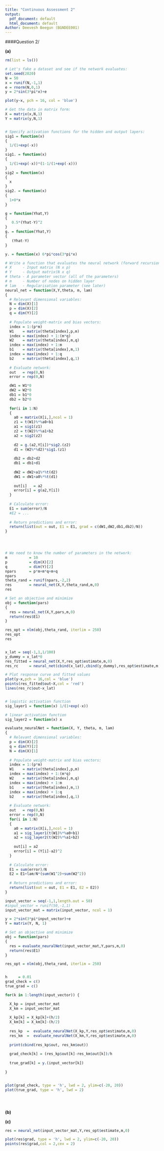 ---
title: "Continuous Assessment 2"
output:
  pdf_document: default
  html_document: default
Author: Deevesh Beegun (BGNDEE001)
---

<!-- #### Question 1\ -->

<!-- ```{r, echo=FALSE} -->

<!-- rm(list = ls(all = TRUE)) -->

<!-- # Read train, validation and test data  -->
<!-- dat_train = read.table('Rondebosch21km_2021_Train.txt', h = TRUE) -->
<!-- dat_val = read.table('Rondebosch21km_2021_Validate.txt', h = TRUE) -->
<!-- dat_test = read.table('Rondebosch21km_2021_Test.txt', h = TRUE) -->

<!-- ``` -->

<!-- $\textbf {(a)}$ -->

<!-- We perform some exploratory data analysis to gain insights into the relationships between the different variables in the data sets. Firstly, we check if the data sets contain any missing values. After inspecting the datasets we did not find any missing values. We thus proceed to the next step by plotting the distribution of the response variable which is the average speed over the full range distance, Speed_21km and fitting a normal curve to the distribution. -->

<!-- ```{r, echo=FALSE} -->
<!-- is.na(dat_train) -->
<!-- is.na(dat_val) -->
<!-- is.na(dat_train) -->

<!-- ``` -->

<!-- ```{r} -->
<!-- h <- hist(dat_train$Speed_21km, breaks = 10, density = 10, -->
<!--           col = "blue", xlab = "Speed_21km", main = "Distribution for Average Speed over full range distance.")  -->
<!-- xfit <- seq(min(dat_train$Speed_21km), max(dat_train$Speed_21km), length = 100)  -->
<!-- yfit <- dnorm(xfit, mean = mean(dat_train$Speed_21km), sd = sd(dat_train$Speed_21km))  -->
<!-- yfit <- yfit * diff(h$mids[1:2]) * length(dat_train$Speed_21km)  -->

<!-- lines(xfit, yfit, col = "black", lwd = 2) -->

<!-- ``` -->
<!-- The Speed_21km distribution shows that it is slightly skewed to the right which might indicate some outliers in the data set. -->

<!-- $\textbf {(b)}$ -->

<!-- ```{r} -->

<!-- num_obv_train = dim(dat_train)[1] # Number of observations in train set -->
<!-- num_obv_val = dim(dat_val)[1] # Number of observations in validation set -->
<!-- num_obv_test = dim(dat_test)[1] # Number of observations in test set -->

<!-- # Encode the input data in appropriate design matrix -->
<!-- input_matrix <- model.matrix(~dat_train$Nutrition+dat_train$Age_Scl+dat_train$Sex -->
<!--                              +dat_train$ShoeBrand) -->

<!-- output_matrix <- matrix(dat_train$Speed_21km, num_obv_train, 1) -->

<!-- input_matrix_val <- model.matrix(~dat_val$Nutrition+dat_val$Age_Scl+dat_val$Sex -->
<!--                                  +dat_val$ShoeBrand) -->

<!-- output_matrix_val <- matrix(dat_val$Speed_21km, num_obv_val, 1) -->

<!-- input_matrix_test <- model.matrix(~dat_test$Nutrition+dat_test$Age_Scl -->
<!-- +dat_test$Sex+dat_test$ShoeBrand) -->


<!-- ``` -->

<!-- The expression below gives the mathematical representation of the encoded input vector, $X$ for the all the observations fed into the Neural Network. -->

<!-- $$ -->
<!-- X = \begin{bmatrix} -->
<!-- 1 & x_{11} & x_{12} & x_{13} \\ -->
<!-- 1 & x_{21} & x_{22} & x_{23} \\ -->
<!-- . & . & . & . \\ -->
<!-- . & . & . & . \\ -->
<!-- . & . & . & . \\ -->
<!-- . & . & . & .\\ -->
<!-- 1 & x_{n1} & x_{n2} & x_{n3} -->
<!-- \end{bmatrix} -->
<!-- $$ -->
<!-- For a single observation, $i$, the input vector, $X_i$ can be represented as follows: -->


<!-- $$X_i = \begin{bmatrix} 1 & x_1 & x_2 & x_3 \end{bmatrix}$$ -->

<!-- $\textbf {(c)}$ -->

<!-- ```{r} -->
<!-- # The following functions are activation functions used in the hidden and output  -->
<!-- # layer respectively. The logistic activation function is used for each node in  -->
<!-- # the hidden layer (sig_layer1) and the linear activation function is used in  -->
<!-- # the output layer. -->

<!-- # logistic activation function -->
<!-- sig_layer1 = function(x) 1/(1+exp(-x)) -->

<!-- # linear activation function -->
<!-- sig_layer2 = function(x) x -->

<!-- ``` -->


<!-- ```{r} -->

<!-- # This function evaluates the updating equation that defines a neural network -->
<!-- # with a single hidden layer consisting of m hidden nodes each using logistic  -->
<!-- # function as activation function -->

<!-- # This function takes input as follows: -->
<!-- # X     - Input matrix (N x p) -->
<!-- # Y     - Output matrix(N x q) -->
<!-- # theta - A parameter vector (all of the parameters) -->
<!-- # m     - Number of nodes on hidden layer -->
<!-- # lam   - Regularisation parameter -->
<!-- # data  - The data that the nn model will be trained on -->

<!-- evaluate_neuralNet = function(X, Y, theta, m, lam, data) -->
<!-- { -->
<!--   # Relevant dimensional variables: -->
<!--   p = dim(X)[2] -->
<!--   q = dim(Y)[2] -->
<!--   N = dim(data)[1] -->

<!--   # Populate weight-matrix and bias vectors: -->
<!--   index = 1:((p-1)*m) -->
<!--   W1    = matrix(theta[index],(p-1),m) -->
<!--   index = max(index) + 1:(m*q) -->
<!--   W2    = matrix(theta[index],m,q) -->
<!--   index = max(index) + 1:m -->
<!--   b1    = matrix(theta[index],m,1) -->
<!--   index = max(index) + 1:q -->
<!--   b2    = matrix(theta[index],q,1) -->

<!--   # Evaluate network: -->
<!--   out   = rep(0,N) -->
<!--   error = rep(0,N) -->
<!--   for(i in 1:N) -->
<!--   { -->
<!--     a0 = matrix(X[i,-1],ncol = 1) -->
<!--     a1 = sig_layer1(t(W1)%*%a0+b1) -->
<!--     a2 = sig_layer2(t(W2)%*%a1+b2) -->

<!--     out[i] = a2 -->
<!--     error[i] = (Y[i]-a2)^2 -->
<!--   } -->

<!--   # Calculate error: -->
<!--   E1 = sum(error)/N -->
<!--   E2 = E1+lam/N*(sum(W1^2)+sum(W2^2)) -->

<!--   # Return predictions and error: -->
<!--   return(list(out = out, E1 = E1, E2 = E2)) -->
<!-- } -->

<!-- ``` -->

<!-- We used a linear activation function on the output layer since this is a regression problem, .i.e. the output of the neural network, which is the average speed over the full race distance, is continuous. -->

<!-- For the cost function, we use the mean-squared-error (MSE) to calculate the distance between the prediction and the observed response, hence the overall performance of the model for all training examples. The choice for this function is due to the continuous nature of the output. It can be represented as follows: -->

<!-- $$C_{MSE} = \frac{1}{2N}\sum_{i=1}^{N}(y_i - \hat y_i)^2$$ -->
<!-- where $\hat y_i$ is a one dimensional output from the Neural Network. -->
<!-- $y_i$ is the expected output for a particular input. -->
<!-- $N$ is the total number of observations. -->

<!-- To regulate the complexity of the Neural Network an L2 normalization is applied to the model.  -->



<!-- $\textbf {(d)}$ -->

<!-- ```{r} -->

<!-- # This function calculates the total number of parameters in the Neural Network -->
<!-- num_par = function(m, X, Y) { -->

<!--   # Relevant dimensional variables: -->
<!--   p          = dim(X)[2] -->
<!--   q          = dim(Y)[2] -->
<!--   npars      = (p-1)*m+m*q+m+q -->

<!--   return(npars) -->

<!-- } -->

<!-- ``` -->


<!-- ```{r} -->

<!-- # This function fits a neural network to the above data set. It takes as input -->
<!-- # the number of nodes in the hidden layer. -->

<!-- fit_neuralNet = function(hidden_layers) { -->

<!--   m <- hidden_layers -->

<!--   npars <- num_par(hidden_layers, input_matrix, output_matrix) -->
<!--   M_seq   = 20 -->
<!--   lams    = exp(seq(-10,-3, length =M_seq)) # range of lambda parameters used -->
<!--   Val_E   = rep(NA,M_seq) # stores validation error for validation analysis -->

<!--   theta_rand = runif(npars,0,3) -->
<!--   for(i in 1:M_seq) { -->
<!--       # Optimize under constraint corr. lams[i] -->
<!--       lambda     = lams[i] -->

<!--       obj = function(pars) { -->
<!--         res = evaluate_neuralNet(input_matrix,output_matrix,pars,m,lambda, dat_train) -->
<!--         return(res$E2) -->
<!--       } -->

<!--       res_opt    = nlm(obj,theta_rand, iterlim = 500) # performs minimization of objective function using Newton-type algorithm -->

<!--       res = evaluate_neuralNet(input_matrix_val,output_matrix_val, res_opt$estimate, hidden_layers, lambda, dat_val) # Evaluates a Neural Net trained on the validation set -->

<!--       Val_E[i]   = res$E2 -->

<!--       print(paste0('Val_Run_',i)) -->

<!--   } -->

<!--    return (list(Val_E=Val_E, lams=lams, res_opt=res_opt, res = res, m=m)) -->

<!-- } -->



<!-- ``` -->


<!-- ```{r} -->
<!-- m = 3 -->
<!-- val_error1 = fit_neuralNet(m) # fit a neural network with a single hidden layer consisting of 3 nodes  -->
<!-- # plot(val_error1$Val_E~val_error1$lams, type = 'l', col = 4, ylim = c(0,max(val_error1$Val_E)), lwd = 3) -->
<!-- # val_error2 = fit_neuralNet(5) # fit a neural network with a single hidden layer consisting of 5 nodes -->
<!-- # plot(val_error2$Val_E~val_error2$lams, type = 'l', col = 4, ylim = c(0,max(val_error2$Val_E)), lwd = 3) -->
<!-- # lines(val_error1$Val_E~val_error1$lams, col='red') -->

<!-- which.min(val_error1$Val_E) -->
<!-- lambda = val_error1$lams[which.min(val_error1$Val_E)] -->

<!-- ``` -->
<!-- $\textbf {(e)}$ -->

<!-- ```{r} -->

<!-- dat_response_male <- dat_train[ which(dat_train$Sex=='Male' & dat_train$ShoeBrand =='Nike' & dat_train$Age_Scl==0.40),] -->

<!-- dat_response_female <- dat_train[ which(dat_train$Sex=='Female' & dat_train$ShoeBrand =='Nike' & dat_train$Age_Scl==0.40),] -->

<!-- input_matrix_male <- model.matrix(~dat_response_male$Nutrition+dat_response_male$Age_Scl) -->

<!-- output_matrix_male <- matrix(dat_response_male$Speed_21km, dim(dat_response_male)[1], 1) -->

<!-- input_matrix_female <- model.matrix(~dat_response_female$Nutrition+dat_response_female$Age_Scl) -->

<!-- output_matrix_female <- matrix(dat_response_female$Speed_21km, dim(dat_response_female)[1], 1) -->

<!-- res_male = evaluate_neuralNet(input_matrix_male, output_matrix_male, val_error1$res_opt$estimate, val_error1$m,  lambda, dat_response_male) -->

<!-- res_female = evaluate_neuralNet(input_matrix_female, output_matrix_female, val_error1$res_opt$estimate, val_error1$m, lambda, dat_response_female) -->

<!-- plot(dat_response_male$Speed_21km~dat_response_male$Nutrition, ylim = c(0,max(dat_response_male$Speed_21km)), lwd = 3, col='blue') -->


<!-- points(res_male$out~dat_response_male$Nutrition, ylim = c(0,max(res_male$out)), lwd = 3, col='red') -->


<!-- x_lat = seq(min(dat_response_male$Nutrition), max(dat_response_male$Nutrition), 1/20) -->

<!-- X_dummy = cbind(x_lat) -->
<!-- Y_dummy = X_dummy*0 -->
<!-- res_resp = evaluate_neuralNet(X_dummy,Y_dummy,val_error1$res_opt$estimate,m,lambda, dat_response_male) -->
<!-- lines(res_resp$out~x_lat) -->
<!-- lines(2*sin(3*pi*x_lat)~x_lat, lwd = 2, col ='magenta') -->

<!-- # x1_dummy = seq(min(dat_response_male$Nutrition), max(dat_response_male$Nutrition), length.out = nrow(dat_response_male)) -->
<!-- #  -->
<!-- # x2_dummy = seq(min(dat_response_male$Age_Scl), max(dat_response_male$Age_Scl), length.out = ncol(dat_response_male)) -->
<!-- #  -->
<!-- # out_mat = matrix(res_male$out, 133) -->
<!-- #  -->
<!-- # filled.contour(x1_dummy, x2_dummy, out_mat, xlim = range(dat_train$Nutrition, finite=TRUE), ylim = range(dat_train$Age_Scl, finite=TRUE)) -->



<!-- ``` -->


<!-- $\textbf {(f)}$ -->
<!-- ```{r} -->

<!-- test_neuralNetwork = function(X, theta, m, lam, data) -->
<!-- { -->
<!--   # Relevant dimensional variables: -->
<!--   p = dim(X)[2] -->
<!--   N = dim(data)[1] -->

<!--   # Populate weight-matrix and bias vectors: -->
<!--   index = 1:((p-1)*m) -->
<!--   W1    = matrix(theta[index],(p-1),m) -->
<!--   index = max(index) + 1:(m*1) -->
<!--   W2    = matrix(theta[index],m,1) -->
<!--   index = max(index) + 1:m -->
<!--   b1    = matrix(theta[index],m,1) -->
<!--   index = max(index) + 1:1 -->
<!--   b2    = matrix(theta[index],1,1) -->

<!--   # Evaluate network: -->
<!--   out   = rep(0,N) -->
<!--   for(i in 1:N) { -->
<!--     a0 = matrix(X[i,-1],ncol = 1) -->
<!--     a1 = sig_layer1(t(W1)%*%a0+b1) -->
<!--     a2 = sig_layer2(t(W2)%*%a1+b2) -->

<!--     out[i] = a2 -->
<!--   } -->

<!--   # return predictions -->
<!--   return (out) -->
<!-- } -->

<!-- predictions = test_neuralNetwork(input_matrix_test, val_error1$res_opt$estimate, 3, 0.01, dat_test) -->

<!-- print(predictions) -->

<!-- pred = data.frame(predictions = matrix(predictions, ncol=1)) -->
<!-- write.table(pred, 'BGNDEE001_STA4026S_CA2.csv', quote=F, row.names=F, sep = ',') -->


<!-- ``` -->


####Question 2/

$\textbf {(a)}$

```{r, echo=FALSE}
rm(list = ls())

# Let's fake a dataset and see if the network evaluates:
set.seed(2020)
N = 50
x = runif(N,-1,1)
e = rnorm(N,0,1)
y = 2*sin(3*pi*x)+e

plot(y~x, pch = 16, col = 'blue')

# Get the data in matrix form:
X = matrix(x,N,1)
Y = matrix(y,N,1)


# Specify activation functions for the hidden and output layers:
sig1 = function(x)
{
  1/(1+exp(-x))
}
sig1. = function(x)
{
  1/(1+exp(-x))*(1-1/(1+exp(-x)))
}
sig2 = function(x)
{
  x
}
sig2. = function(x)
{
  1+0*x
}

g = function(Yhat,Y)
{
   0.5*(Yhat-Y)^2
}
g. = function(Yhat,Y)
{
   (Yhat-Y)
}

y. = function(x) 6*pi*cos(3*pi*x)

# Write a function that evaluates the neural network (forward recursion):
# X     - Input matrix (N x p)
# Y     - Output matrix(N x q)
# theta - A parameter vector (all of the parameters)
# m     - Number of nodes on hidden layer
# lam   - Regularisation parameter (see later)
neural_net = function(X,Y,theta, m, lam)
{
  # Relevant dimensional variables:
  N = dim(X)[1]
  p = dim(X)[2]
  q = dim(Y)[2]
  
  # Populate weight-matrix and bias vectors:
  index = 1:(p*m)
  W1    = matrix(theta[index],p,m)
  index = max(index) + 1:(m*q)
  W2    = matrix(theta[index],m,q)
  index = max(index) + 1:m
  b1    = matrix(theta[index],m,1)
  index = max(index) + 1:q
  b2    = matrix(theta[index],q,1)
  
  # Evaluate network:
  out   = rep(0,N)
  error = rep(0,N)

  dW1 = W1*0
  dW2 = W2*0
  db1 = b1*0
  db2 = b2*0
  
  for(i in 1:N)
  {
    a0 = matrix(X[i,],ncol = 1)
    z1 = t(W1)%*%a0+b1
    a1 = sig1(z1)
    z2 = t(W2)%*%a1+b2
    a2 = sig2(z2)
    
    d2 = g.(a2,Y[i])*sig2.(z2)
    d1 = (W2%*%d2)*sig1.(z1)
    
    db2 = db2+d2
    db1 = db1+d1
    
    dW2 = dW2+a1%*%t(d2)
    dW1 = dW1+a0%*%t(d1)
    
    out[i]   = a2
    error[i] = g(a2,Y[i])
  }
  
  # Calculate error:
  E1 = sum(error)/N
  #E2 = ...
  
  # Return predictions and error:
  return(list(out = out, E1 = E1, grad = c(dW1,dW2,db1,db2)/N))
}




# We need to know the number of parameters in the network:
m          = 10
p          = dim(X)[2]
q          = dim(Y)[2]
npars      = p*m+m*q+m+q
npars
theta_rand = runif(npars,-2,2)
res        = neural_net(X,Y,theta_rand,m,0)
res

# Set an objective and minimize
obj = function(pars)
{
  res = neural_net(X,Y,pars,m,0)
  return(res$E1)
}

res_opt = nlm(obj,theta_rand, iterlim = 250)
res_opt
res


x_lat = seq(-1,1,1/100)
y_dummy = x_lat*0
res_fitted = neural_net(X,Y,res_opt$estimate,m,0)
res_rc     = neural_net(cbind(x_lat),cbind(y_dummy),res_opt$estimate,m,0)

# Plot response curve and fitted values
plot(y~x,pch = 16,col = 'blue')
points(res_fitted$out~X,col = 'red')
lines(res_rc$out~x_lat)



```


```{r}

# logistic activation function
sig_layer1 = function(x) 1/(1+exp(-x))

# linear activation function
sig_layer2 = function(x) x

```



```{r}
evaluate_neuralNet = function(X, Y, theta, m, lam)
{
  # Relevant dimensional variables:
  p = dim(X)[2]
  q = dim(Y)[2]
  N = dim(X)[1]
  
  # Populate weight-matrix and bias vectors:
  index = 1:(p*m)
  W1    = matrix(theta[index],p,m)
  index = max(index) + 1:(m*q)
  W2    = matrix(theta[index],m,q)
  index = max(index) + 1:m
  b1    = matrix(theta[index],m,1)
  index = max(index) + 1:q
  b2    = matrix(theta[index],q,1)
  
  # Evaluate network:
  out   = rep(0,N)
  error = rep(0,N)
  for(i in 1:N)
  {
    a0 = matrix(X[i,],ncol = 1)
    a1 = sig_layer1(t(W1)%*%a0+b1)
    a2 = sig_layer2(t(W2)%*%a1+b2)
    
    out[i] = a2
    error[i] = (Y[i]-a2)^2
  }
  
  # Calculate error:
  E1 = sum(error)/N
  E2 = E1+lam/N*(sum(W1^2)+sum(W2^2))
  
  # Return predictions and error:
  return(list(out = out, E1 = E1, E2 = E2))
}


```


```{r}

input_vector = seq(-1,1,length.out = 50)
#input_vector = runif(50,-1,1)
input_vector_mat = matrix(input_vector, ncol = 1)

y = 2*sin(3*pi*input_vector)+e
Y = matrix(Y, N, 1)

# Set an objective and minimize
obj = function(pars)
{
  res = evaluate_neuralNet(input_vector_mat,Y,pars,m,0)
  return(res$E1)
}

res_opt = nlm(obj,theta_rand, iterlim = 250)


h     = 0.01
grad_check = c()
true_grad = c()

for(k in 1:length(input_vector)) {

  X_kp = input_vector_mat
  X_km = input_vector_mat
  
  X_kp[k] = X_kp[k]+(h/2)
  X_km[k] = X_km[k]-(h/2)
  
  res_kp  =  evaluate_neuralNet(X_kp,Y,res_opt$estimate,m,0)
  res_km  =  evaluate_neuralNet(X_km,Y,res_opt$estimate,m,0)
  
  print(cbind(res_kp$out, res_km$out))
  
  grad_check[k] = (res_kp$out[k]-res_km$out[k])/h
  
  true_grad[k] = y.(input_vector[k])
  
}


plot(grad_check, type = 'h', lwd = 2, ylim=c(-20, 20))
plot(true_grad, type = 'h', lwd = 2)





```
$\textbf {(b)}$

$\textbf {(c)}$

```{r}

res = neural_net(input_vector_mat,Y,res_opt$estimate,m,0)

plot(res$grad, type = 'h', lwd = 2, ylim=c(-20, 20))
points(res$grad,col = 2,cex = 2)




```


\newpage
\includepdf[pages=1]{Department of Statistical Sciences - Plagiarism Declaration.pdf}


